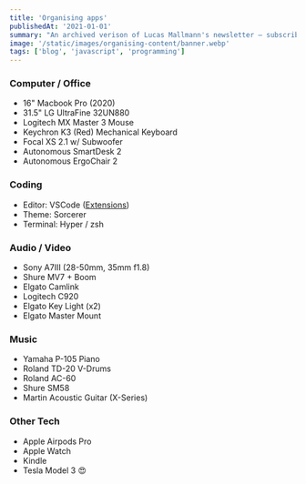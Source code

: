 ```yaml
---
title: 'Organising apps'
publishedAt: '2021-01-01'
summary: "An archived verison of Lucas Mallmann's newsletter – subscribe to get early access."
image: '/static/images/organising-content/banner.webp'
tags: ['blog', 'javascript', 'programming']
---
```


### Computer / Office

- 16" Macbook Pro (2020)
- 31.5" LG UltraFine 32UN880
- Logitech MX Master 3 Mouse
- Keychron K3 (Red) Mechanical Keyboard
- Focal XS 2.1 w/ Subwoofer
- Autonomous SmartDesk 2
- Autonomous ErgoChair 2

### Coding

- Editor: VSCode ([Extensions](https://github.com/leerob/fastfeedback/blob/master/.vscode/extensions.json))
- Theme: Sorcerer
- Terminal: Hyper / zsh

### Audio / Video

- Sony A7III (28-50mm, 35mm f1.8)
- Shure MV7 + Boom
- Elgato Camlink
- Logitech C920
- Elgato Key Light (x2)
- Elgato Master Mount

### Music

- Yamaha P-105 Piano
- Roland TD-20 V-Drums
- Roland AC-60
- Shure SM58
- Martin Acoustic Guitar (X-Series)

### Other Tech

- Apple Airpods Pro
- Apple Watch
- Kindle
- Tesla Model 3 😍
